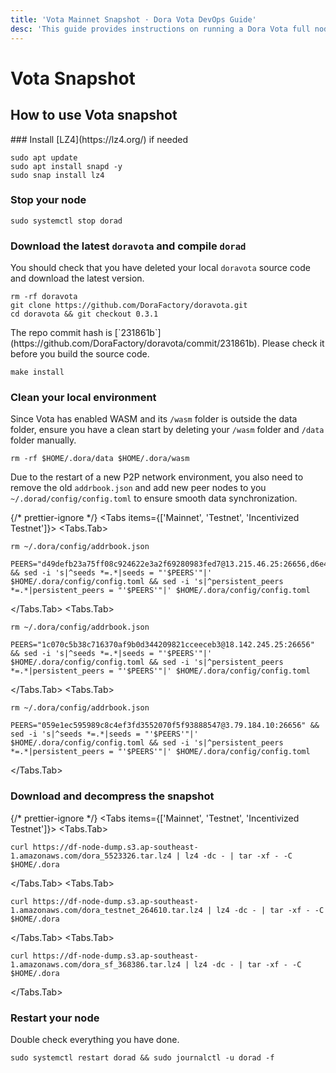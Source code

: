 ```yaml
---
title: 'Vota Mainnet Snapshot · Dora Vota DevOps Guide'
desc: 'This guide provides instructions on running a Dora Vota full node and setting up as a validator. It covers hardware requirements, port and chain configurations, and the process of starting a node and registering as a validator. Ensure your environment meets all requirements to operate Dora Vota nodes successfully.'
---
```



# Vota Snapshot

## How to use Vota snapshot

<Steps>
### Install [LZ4](https://lz4.org/) if needed

```shell
sudo apt update
sudo apt install snapd -y
sudo snap install lz4
```

### Stop your node

```shell
sudo systemctl stop dorad
```

### Download the latest `doravota` and compile `dorad`

You should check that you have deleted your local `doravota` source code and download the latest version.

```shell
rm -rf doravota
git clone https://github.com/DoraFactory/doravota.git
cd doravota && git checkout 0.3.1
```

<Callout type="warning">
  The repo commit hash is
  [`231861b`](https://github.com/DoraFactory/doravota/commit/231861b). Please
  check it before you build the source code.
</Callout>

```shell
make install
```

### Clean your local environment

Since Vota has enabled WASM and its `/wasm` folder is outside the data folder, ensure you have a clean start by deleting your `/wasm` folder and `/data` folder manually.

```shell
rm -rf $HOME/.dora/data $HOME/.dora/wasm
```

Due to the restart of a new P2P network environment, you also need to remove the old `addrbook.json` and add new peer nodes to you `~/.dorad/config/config.toml` to ensure smooth data synchronization.

{/* prettier-ignore */}
<Tabs items={['Mainnet', 'Testnet', 'Incentivized Testnet']}>
  <Tabs.Tab>
  ```shell
  rm ~/.dora/config/addrbook.json
  
  PEERS="d49defb23a75ff08c924622e3a2f69280983fed7@13.215.46.25:26656,d6e42c70316e354dcb44fd3a86e97b64fa99fc5e@54.179.177.80:26656,220204926f8da0e197572d458e205608306f1ed1@54.251.131.190:26656" && sed -i 's|^seeds *=.*|seeds = "'$PEERS'"|' $HOME/.dora/config/config.toml && sed -i 's|^persistent_peers *=.*|persistent_peers = "'$PEERS'"|' $HOME/.dora/config/config.toml
  ```
  </Tabs.Tab>
  <Tabs.Tab>
  ```shell
  rm ~/.dora/config/addrbook.json
  
  PEERS="1c070c5b38c716370af9b0d344209821cceeceb3@18.142.245.25:26656" && sed -i 's|^seeds *=.*|seeds = "'$PEERS'"|' $HOME/.dora/config/config.toml && sed -i 's|^persistent_peers *=.*|persistent_peers = "'$PEERS'"|' $HOME/.dora/config/config.toml
  ```
  </Tabs.Tab>
  <Tabs.Tab>
  ```shell
  rm ~/.dora/config/addrbook.json
  
  PEERS="059e1ec595989c8c4ef3fd3552070f5f93888547@3.79.184.10:26656" && sed -i 's|^seeds *=.*|seeds = "'$PEERS'"|' $HOME/.dora/config/config.toml && sed -i 's|^persistent_peers *=.*|persistent_peers = "'$PEERS'"|' $HOME/.dora/config/config.toml
  ```
  </Tabs.Tab>
</Tabs>

### Download and decompress the snapshot

{/* prettier-ignore */}
<Tabs items={['Mainnet', 'Testnet', 'Incentivized Testnet']}>
  <Tabs.Tab>
  ```shell
  curl https://df-node-dump.s3.ap-southeast-1.amazonaws.com/dora_5523326.tar.lz4 | lz4 -dc - | tar -xf - -C $HOME/.dora
  ```
  </Tabs.Tab>
  <Tabs.Tab>
   ```shell
  curl https://df-node-dump.s3.ap-southeast-1.amazonaws.com/dora_testnet_264610.tar.lz4 | lz4 -dc - | tar -xf - -C $HOME/.dora
  ```
  </Tabs.Tab>
  <Tabs.Tab>
   ```shell
  curl https://df-node-dump.s3.ap-southeast-1.amazonaws.com/dora_sf_368386.tar.lz4 | lz4 -dc - | tar -xf - -C $HOME/.dora
  ```
  </Tabs.Tab>
</Tabs>

### Restart your node

Double check everything you have done.

```shell
sudo systemctl restart dorad && sudo journalctl -u dorad -f
```

</Steps>
